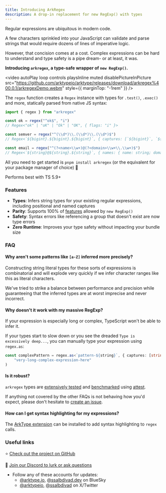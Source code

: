 ```yaml
---
title: Introducing ArkRegex
description: A drop-in replacement for new RegExp() with types
---
```


Regular expressions are ubiquitous in modern code.

A few characters sprinkled into your JavaScript can validate and parse strings that would require dozens of lines of imperative logic.

However, that concision comes at a cost. Complex expressions can be hard to understand and type safety is a pipe dream- or at least, it was.

**Introducing `arkregex`, a type-safe wrapper of `new RegExp()`.**

<video
	autoPlay
	loop
	controls
	playsInline
	muted
	disablePictureInPicture
	src="https://github.com/arktypeio/arktype/releases/download/arkregex%400.0.1/arkregexDemo.webm"
	style={{ marginTop: "-1rem" }}
/>

The `regex` function creates a `Regex` instance with types for `.test()`, `.exec()` and more, statically parsed from native JS syntax:

```ts
import { regex } from "arkregex"

const ok = regex("^ok$", "i")
// Regex<"ok" | "oK" | "Ok" | "OK", { flags: "i" }>

const semver = regex("^(\\d*)\\.(\\d*)\\.(\\d*)$")
// Regex<`${bigint}.${bigint}.${bigint}`, { captures: [`${bigint}`, `${bigint}`, `${bigint}`] }>

const email = regex("^(?<name>\\w+)@(?<domain>\\w+\\.\\w+)$")
// Regex<`${string}@${string}.${string}`, { names: { name: string; domain: `${string}.${string}`; }; ...>
```

All you need to get started is `pnpm install arkregex` (or the equivalent for your package manager of choice) 🎉

Performs best with TS 5.9+

### Features

- **Types**: Infers string types for your existing regular expressions, including positional and named captures
- **Parity**: Supports 100% of [features](https://developer.mozilla.org/en-US/docs/Web/JavaScript/Guide/Regular_expressions) allowed by `new RegExp()`
- **Safety**: Syntax errors like referencing a group that doesn't exist are now type errors
- **Zero Runtime**: Improves your type safety without impacting your bundle size

### FAQ

#### Why aren't some patterns like `[a-Z]` inferred more precisely?

Constructing string literal types for these sorts of expressions is combinatorial and will explode very quickly if we infer character ranges like this as literal characters.

We've tried to strike a balance between performance and precision while guaranteeing that the inferred types are at worst imprecise and never incorrect.

#### Why doesn't it work with my massive RegExp?

If your expression is especially long or complex, TypeScript won't be able to infer it.

If your types start to slow down or you see the dreaded `Type is excessively deep...`, you can manually type your expression using `regex.as`:

```ts
const complexPattern = regex.as<`pattern-${string}`, { captures: [string] }>(
	"very-long-complex-expression-here"
)
```

#### Is it robust?

`arkregex` types are [extensively tested](https://github.com/arktypeio/arktype/tree/main/ark/regex/__tests__/regex.test.ts) and [benchmarked](https://github.com/arktypeio/arktype/tree/main/ark/regex/__tests__/regex.bench.ts) using [attest](https://github.com/arktypeio/arktype/tree/main/ark/attest#readme).

If anything not covered by the other FAQs is not behaving how you'd expect, please don't hesitate to [create an issue](https://github.com/arktypeio/arktype/issues/new).

#### How can I get syntax highlighting for my expressions?

The [ArkType extension](https://marketplace.visualstudio.com/items?itemName=arktypeio.arkdark) can be installed to add syntax highlighting to `regex` calls.

### Useful links

⭐ [Check out the project on GitHub](https://github.com/arktypeio/arktype)

👋 [Join our Discord to lurk or ask questions](https://arktype.io/discord)

- Follow any of these accounts for updates:
  - [@arktype.io](https://bsky.app/profile/arktype.io), [@ssalbdivad.dev](https://bsky.app/profile/ssalbdivad.dev) on BlueSky
  - [@arktypeio](https://x.com/arktypeio), [@ssalbdivad](https://x.com/arktypeio) on X/Twitter
